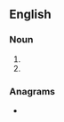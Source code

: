 ==English==

===Noun===
{{head|en|noun form}}

# {{plural of|en|dogie}}
# {{plural of|en|dogy}}

===Anagrams===
* {{anagrams|en|a=degios|geoids}}